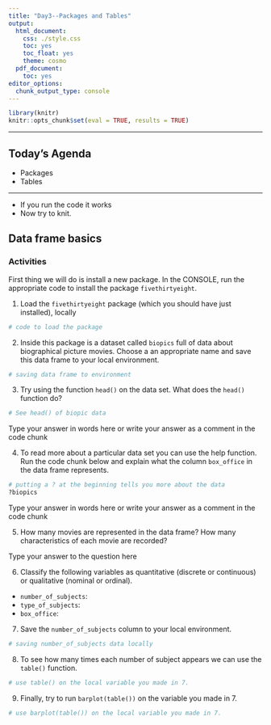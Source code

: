 ```yaml
---
title: "Day3--Packages and Tables"
output:
  html_document:
    css: ./style.css
    toc: yes
    toc_float: yes
    theme: cosmo
  pdf_document:
    toc: yes
editor_options:
  chunk_output_type: console
---
```

  
```r
library(knitr)
knitr::opts_chunk$set(eval = TRUE, results = TRUE)
```

---
  
## Today's Agenda
- Packages
- Tables

---


+ If you run the code it works
+ Now try to knit.

## Data frame basics


### Activities 

First thing we will do is install a new package. In the CONSOLE, run the appropriate code to install the package `fivethirtyeight`.

1. Load the `fivethirtyeight` package (which you should have just installed), locally

```r
# code to load the package

```

2. Inside this package is a dataset called `biopics` full of data about biographical picture movies. Choose a an appropriate name and save this data frame to your local environment.
```r
# saving data frame to environment

```


3. Try using the function `head()` on the data set. What does the `head()` function do?

```r
# See head() of biopic data

```

Type your answer in words here or write your answer as a comment in the code chunk

4. To read more about a particular data set you can use the help function. Run the code chunk below and explain what the column `box_office` in the data frame represents.

```r
# putting a ? at the beginning tells you more about the data
?biopics
```

Type your answer in words here or write your answer as a comment in the code chunk

5. How many movies are represented in the data frame? How many characteristics of each movie are recorded?

Type your answer to the question here

6. Classify the following variables as quantitative (discrete or continuous) or qualitative (nominal or ordinal).

+ `number_of_subjects`:
+ `type_of_subjects`:
+ `box_office`: 

7. Save the `number_of_subjects` column to your local environment.

```r
# saving number_of_subjects data locally

```

8. To see how many times each number of subject appears we can use the `table()` function.

```r
# use table() on the local variable you made in 7. 

```

9. Finally, try to run `barplot(table())` on the variable you made in 7.

```r
# use barplot(table()) on the local variable you made in 7. 

```

